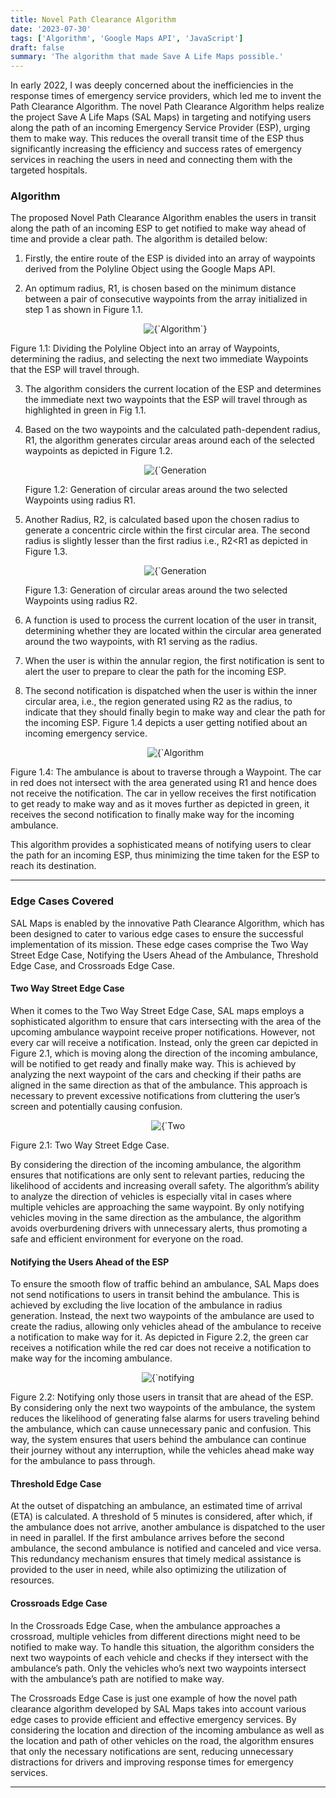 ```yaml
---
title: Novel Path Clearance Algorithm
date: '2023-07-30'
tags: ['Algorithm', 'Google Maps API', 'JavaScript']
draft: false
summary: 'The algorithm that made Save A Life Maps possible.'
---
```


In early 2022, I was deeply concerned about the inefficiencies in the response times of emergency
service providers, which led me to invent the Path Clearance Algorithm. The novel Path Clearance
Algorithm helps realize the project Save A Life Maps (SAL Maps) in targeting and notifying users
along the path of an incoming Emergency Service Provider (ESP), urging them to make way. This
reduces the overall transit time of the ESP thus significantly increasing the efficiency and
success rates of emergency services in reaching the users in need and connecting them with the
targeted hospitals.

### Algorithm

The proposed Novel Path Clearance Algorithm enables the users in transit along the path of an incoming ESP to get notified to make way ahead of time and provide a clear path. The algorithm is detailed below:

1. Firstly, the entire route of the ESP is divided into an array of waypoints derived from the Polyline Object using the Google Maps API.

2. An optimum radius, R1, is chosen based on the minimum distance between a pair of consecutive waypoints from the array initialized in step 1 as shown in Figure 1.1.

   <p align="center">
     <Image
       alt={`Algorithm`}
       src={`/static/images/blogs/pca/algorithm.JPG`}
       width={1980 / 2}
       height={1114 / 2}
       priority
     />
   </p>

Figure 1.1: Dividing the Polyline Object into an array of Waypoints, determining the radius, and selecting the next two immediate Waypoints that the ESP will travel through.

3. The algorithm considers the current location of the ESP and determines the immediate next two waypoints that the ESP will travel through as highlighted in green in Fig 1.1.

4. Based on the two waypoints and the calculated path-dependent radius, R1, the algorithm generates circular areas around each of the selected waypoints as depicted in Figure 1.2.

   <p align="center">
     <Image
       alt={`Generation using R1`}
       src={`/static/images/blogs/pca/generationR1.png`}
       width={400}
       height={250}
       priority
     />
   </p>
   Figure 1.2: Generation of circular areas around the two selected Waypoints using radius R1.

5. Another Radius, R2, is calculated based upon the chosen radius to generate a concentric circle within the first circular area. The second radius is slightly lesser than the first radius i.e., R2\<R1 as depicted in Figure 1.3.

   <p align="center">
     <Image
       alt={`Generation using R2`}
       src={`/static/images/blogs/pca/generationR2.png`}
       width={400}
       height={250}
       priority
     />
   </p>
   Figure 1.3: Generation of circular areas around the two selected Waypoints using radius R2.

6. A function is used to process the current location of the user in transit, determining whether they are located within the circular area generated around the two waypoints, with R1 serving as the radius.

7. When the user is within the annular region, the first notification is sent to alert the user to prepare to clear the path for the incoming ESP.

8. The second notification is dispatched when the user is within the inner circular area, i.e., the region generated using R2 as the radius, to indicate that they should finally begin to make way and clear the path for the incoming ESP. Figure 1.4 depicts a user getting notified about an incoming emergency service.

   <p align="center">
     <Image
       alt={`Algorithm Depiction`}
       src={`/static/images/blogs/pca/algoDepiction.JPG`}
       width={250}
       height={300}
       priority
     />
   </p>

Figure 1.4: The ambulance is about to traverse through a Waypoint. The car in red does not intersect with the area generated using R1 and hence does not receive the notification. The car in yellow receives the first notification to get ready to make way and as it moves further as depicted in green, it receives the second notification to finally make way for the incoming ambulance.

This algorithm provides a sophisticated means of notifying users to clear the path for an incoming ESP, thus minimizing the time taken for the ESP to reach its destination.

---

### Edge Cases Covered

SAL Maps is enabled by the innovative Path Clearance Algorithm, which has been designed to cater to various edge cases to ensure the successful implementation of its mission. These edge cases comprise the Two Way Street Edge Case, Notifying the Users Ahead of the Ambulance, Threshold Edge Case, and Crossroads Edge Case.

#### Two Way Street Edge Case

When it comes to the Two Way Street Edge Case, SAL maps employs a sophisticated algorithm to ensure that cars intersecting with the area of the upcoming ambulance waypoint receive proper notifications. However, not every car will receive a notification. Instead, only the green car depicted in Figure 2.1, which is moving along the direction of the incoming ambulance, will be notified to get ready and finally make way. This is achieved by analyzing the next waypoint of the cars and checking if their paths are aligned in the same direction as that of the ambulance. This approach is necessary to prevent excessive notifications from cluttering the user’s screen and potentially causing confusion.

<p align="center">
  <Image
    alt={`Two way street edge case`}
    src={`/static/images/blogs/pca/twoWay.JPG`}
    width={250}
    height={300}
    priority
  />
</p>
Figure 2.1: Two Way Street Edge Case.

By considering the direction of the incoming ambulance, the algorithm ensures that notifications are only sent to relevant parties, reducing the likelihood of accidents and increasing overall safety. The algorithm’s ability to analyze the direction of vehicles is especially vital in cases where multiple vehicles are approaching the same waypoint. By only notifying vehicles moving in the same direction as the ambulance, the algorithm avoids overburdening drivers with unnecessary alerts, thus promoting a safe and efficient environment for everyone on the road.

#### Notifying the Users Ahead of the ESP

To ensure the smooth flow of traffic behind an ambulance, SAL Maps does not send notifications to
users in transit behind the ambulance. This is achieved by excluding the live location of the
ambulance in radius generation. Instead, the next two waypoints of the ambulance are used to
create the radius, allowing only vehicles ahead of the ambulance to receive a notification to make
way for it. As depicted in Figure 2.2, the green car receives a notification while the red car
does not receive a notification to make way for the incoming ambulance.

<p align="center">
  <Image
    alt={`notifying vehicles ahead`}
    src={`/static/images/blogs/pca/notifyAhead.jpg`}
    width={250}
    height={300}
    priority
  />
</p>
Figure 2.2: Notifying only those users in transit that are ahead of the ESP. By considering only the
next two waypoints of the ambulance, the system reduces the likelihood of generating false alarms for
users traveling behind the ambulance, which can cause unnecessary panic and confusion. This way, the
system ensures that users behind the ambulance can continue their journey without any interruption, while
the vehicles ahead make way for the ambulance to pass through.

#### Threshold Edge Case

At the outset of dispatching an ambulance, an estimated time of arrival (ETA) is calculated. A
threshold of 5 minutes is considered, after which, if the ambulance does not arrive, another
ambulance is dispatched to the user in need in parallel. If the first ambulance arrives before the
second ambulance, the second ambulance is notified and canceled and vice versa. This redundancy
mechanism ensures that timely medical assistance is provided to the user in need, while also
optimizing the utilization of resources.

#### Crossroads Edge Case

In the Crossroads Edge Case, when the ambulance approaches a crossroad, multiple vehicles from different directions might need to be notified to make way. To handle this situation, the algorithm considers the next two waypoints of each vehicle and checks if they intersect with the ambulance’s path. Only the vehicles who’s next two waypoints intersect with the ambulance’s path are notified to make way.

The Crossroads Edge Case is just one example of how the novel path clearance algorithm developed by SAL Maps takes into account various edge cases to provide efficient and effective emergency services. By considering the location and direction of the incoming ambulance as well as the location and path of other vehicles on the road, the algorithm ensures that only the necessary notifications are sent, reducing unnecessary distractions for drivers and improving response times for emergency services.

---
